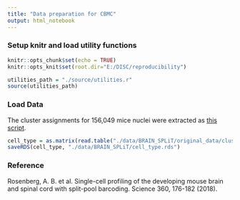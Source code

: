```yaml
---
title: "Data preparation for CBMC"
output: html_notebook
---
```

### Setup knitr and load utility functions
```r
knitr::opts_chunk$set(echo = TRUE)
knitr::opts_knit$set(root.dir="E:/DISC/reproducibility")
```
```r
utilities_path = "./source/utilities.r"
source(utilities_path)
```
### Load Data
The cluster assignments for 156,049 mice nuclei were extracted as <a href="https://www.sciencedirect.com/science/article/pii/S0092867415005498">this script</a>.
```r
cell_type = as.matrix(read.table("./data/BRAIN_SPLiT/original_data/cluster_assignment.tsv", sep = "\t", row.names = 1))[, 1]
saveRDS(cell_type, "./data/BRAIN_SPLiT/cell_type.rds")
```
### Reference
Rosenberg, A. B. et al. Single-cell profiling of the developing mouse brain and spinal cord with split-pool barcoding. Science 360, 176-182 (2018).
